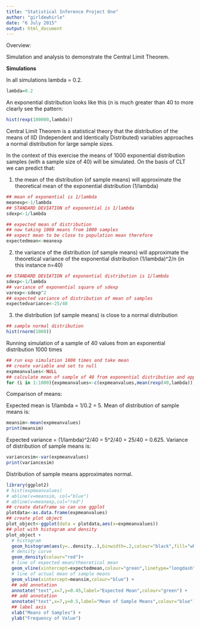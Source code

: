 ```yaml
---
title: "Statistical Inference Project One"
author: "girldewhirle"
date: "6 July 2015"
output: html_document
---
```


Overview:

Simulation and analysis to demonstrate the Central Limit Theorem.

**Simulations**

In all simulations lambda = 0.2.

```r
lambda=0.2
```

An exponential distribution looks like this (n is much greater than 40 to more clearly see the pattern:

```r
hist(rexp(100000,lambda))
```

Central Limit Theorem is a statistical theory that the distribution of the means of IID (Independent and Identically Distributed) variables approaches a normal distribution for large sample sizes.

In the context of this exercise the means of 1000 exponential distribution samples (with a sample size of 40) will be simulated.  On the basis of CLT we can predict that:

1) the mean of the distribution (of sample means) will approximate the theoretical mean of the exponential distribution (1/lambda)

```r
## mean of exponential is 1/lambda
meanexp<-1/lambda
## STANDARD DEVIATION of exponential is 1/lambda
sdexp<-1/lambda

## expected mean of distribution
## now taking 1000 means from 1000 samples
## expect mean to be close to population mean therefore
expectedmean<-meanexp
```

2) the variance of the distribution (of sample means) will approximate the theoretical variance of the exponential distribution (1/lambda)^2/n (in this instance n=40)

```r
## STANDARD DEVIATION of exponential distribution is 1/lambda
sdexp<-1/lambda
## variance of exponential square of sdexp
varexp<-sdexp^2
## expected variance of distribution of mean of samples
expectedvariance<-25/40

```

3) the distribution (of sample means) is close to a normal distribution

```r
## sample normal distribution
hist(rnorm(1000))
```

Running simulation of a sample of 40 values from an exponential distribution 1000 times
```r
## run exp simulation 1000 times and take mean
## create variable and set to null
expmeanvalues<-NULL
## calculate mean of sample of 40 from exponential distribution and append to variable
for (i in 1:1000){expmeanvalues<-c(expmeanvalues,mean(rexp(40,lambda)))}
```

Comparison of means:

Expected mean is 1/lambda = 1/0.2 = 5.  Mean of distribution of sample means is:
```r
meansim<-mean(expmeanvalues)
print(meansim)
```

Expected variance = (1/lambda)^2/40 = 5^2/40 = 25/40 = 0.625.  Variance of distribution of sample means is:
```r
variancesim<-var(expmeanvalues)
print(variancesim)
```

Distribution of sample means approximates normal.
```r
library(ggplot2)
# hist(expmeanvalues)
# abline(v=meansim, col="blue")
# abline(v=meanexp,col="red")
## create dataframe so can use ggplot
plotdata<-as.data.frame(expmeanvalues)
## create plot object
plot_object<-ggplot(data = plotdata,aes(x=expmeanvalues))
## plot with histogram and density
plot_object + 
  # histogram
  geom_histogram(aes(y=..density..),binwidth=.2,colour="black",fill="white") +
  # density curve
  geom_density(colour="red")+
  # line of expected mean/theoretical mean
  geom_vline(xintercept=expectedmean,colour="green",linetype="longdash") +
  # line of actual mean of sample means
  geom_vline(xintercept=meansim,colour="blue") + 
  ## add annotation
  annotate("text",x=7,y=0.45,label="Expected Mean",colour="green") +
  ## add annotation
  annotate("text",x=7,y=0.5,label="Mean of Sample Means",colour="blue") +
  ## label axis
  xlab("Means of Samples") +
  ylab("Frequency of Value")
```
